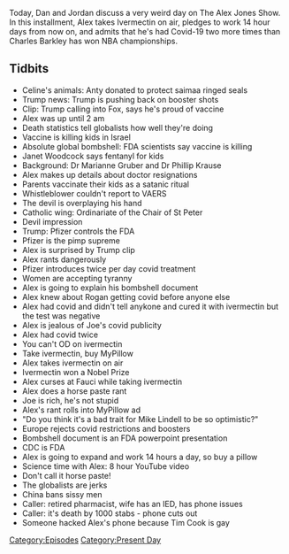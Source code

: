 {{DEFAULTSORT:
    #_EPISODE_0593:September 2, 2021
}}{{Episode
    | title           = September 2, 2021
    | caption         = [https://knowledgefight.libsyn.com/592-september-2-2021 Listen to this episode on Libsyn]
    | episodeNumber   = 593
    | length          = 01:50:17
    | airDate         = September 6, 2021
    | coverageDate    = September 2, 2021
    | episodeType     = [[:Category:Present Day|Present Day]]
    | appearance      = [[Janet Woodcock]], [[Marianne Gruber]], [[Phillip Krause]], [[Joe Rogan]], [[Mike Lindell]]
    | oocDrop         = Oops!
    | previousEpisode = [[592: June 12, 2003]]
    | nextEpisode     = [[594: September 7, 2021]]
}}

{{Stub}}

Today, Dan and Jordan discuss a very weird day on The Alex Jones Show. In this installment, Alex takes Ivermectin on air, pledges to work 14 hour days from now on, and admits that he's had Covid-19 two more times than Charles Barkley has won NBA championships.

==Tidbits==

*Celine's animals: Anty donated to protect saimaa ringed seals
*Trump news: Trump is pushing back on booster shots
*Clip: Trump calling into Fox, says he's proud of vaccine
*Alex was up until 2 am
*Death statistics tell globalists how well they're doing
*Vaccine is killing kids in Israel
*Absolute global bombshell: FDA scientists say vaccine is killing
*Janet Woodcock says fentanyl for kids
*Background: Dr Marianne Gruber and Dr Phillip Krause
*Alex makes up details about doctor resignations
*Parents vaccinate their kids as a satanic ritual
*Whistleblower couldn't report to VAERS
*The devil is overplaying his hand
*Catholic wing: Ordinariate of the Chair of St Peter
*Devil impression
*Trump: Pfizer controls the FDA
*Pfizer is the pimp supreme
*Alex is surprised by Trump clip
*Alex rants dangerously
*Pfizer introduces twice per day covid treatment
*Women are accepting tyranny
*Alex is going to explain his bombshell document
*Alex knew about Rogan getting covid before anyone else
*Alex had covid and didn't tell anykone and cured it with ivermectin but the test was negative
*Alex is jealous of Joe's covid publicity
*Alex had covid twice
*You can't OD on ivermectin
*Take ivermectin, buy MyPillow
*Alex takes ivermectin on air
*Ivermectin won a Nobel Prize
*Alex curses at Fauci while taking ivermectin
*Alex does a horse paste rant
*Joe is rich, he's not stupid
*Alex's rant rolls into MyPillow ad
*"Do you think it's a bad trait for Mike Lindell to be so optimistic?"
*Europe rejects covid restrictions and boosters
*Bombshell document is an FDA powerpoint presentation
*CDC is FDA
*Alex is going to expand and work 14 hours a day, so buy a pillow
*Science time with Alex: 8 hour YouTube video
*Don't call it horse paste!
*The globalists are jerks
*China bans sissy men
*Caller: retired pharmacist, wife has an IED, has phone issues
*Caller: it's death by 1000 stabs - phone cuts out
*Someone hacked Alex's phone because Tim Cook is gay

[[Category:Episodes]]
[[Category:Present Day]]